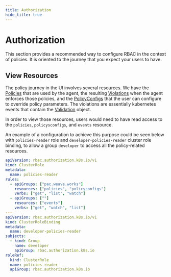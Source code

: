 ```yaml
---
title: Authorization
hide_title: true
---
```



# Authorization <TierLabel tiers="Enterprise" />

This section provides a recommended way to configure RBAC in the context of policies. It is oriented to the journey
that you expect your users to have.

## View Resources

The policy journey in the UI involves several resources. We have the [Policies](./policy.mdx) that are used by the agent, the resulting [Violations](./getting-started.mdx) when the agent enforces those policies, and the [PolicyConfigs](./policy-configuration.mdx) that the user can configure to override policy parameters.
The violations are essentially kubernetes events that contain the [Validation](./policy.mdx#policy-validation) object.

In order to view those resources, users would need to have read access to the `policies`, `policysconfigs`, and `events` resource.

An example of a configuration to achieve this purpose could be seen below with `policies-reader` role and `developer-policies-reader`
cluster role binding, to allow a group `developer` to access all the policy-related resources.

```yaml
apiVersion: rbac.authorization.k8s.io/v1
kind: ClusterRole
metadata:
  name: policies-reader
rules:
  - apiGroups: ["pac.weave.works"]
    resources: ["policies", "policyconfigs"]
    verbs: ["get", "list", "watch"]
  - apiGroups: [""]
    resources: ["events"]
    verbs: ["get", "watch", "list"]
---
apiVersion: rbac.authorization.k8s.io/v1
kind: ClusterRoleBinding
metadata:
  name: developer-policies-reader
subjects:
  - kind: Group
    name: developer
    apiGroup: rbac.authorization.k8s.io
roleRef:
  kind: ClusterRole
  name: policies-reader
  apiGroup: rbac.authorization.k8s.io
```
